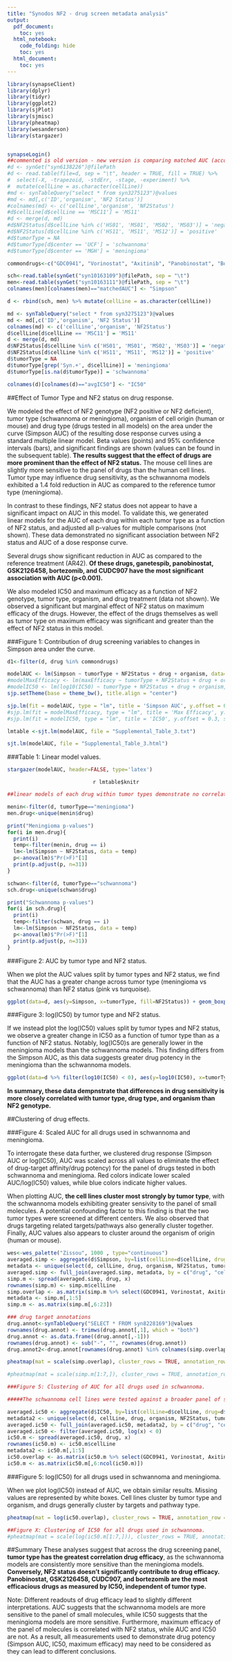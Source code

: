 ```yaml
---
title: "Synodos NF2 - drug screen metadata analysis"
output:
  pdf_document:
    toc: yes
  html_notebook:
    code_folding: hide
    toc: yes
  html_document:
    toc: yes
---
```


```r
library(synapseClient)
library(dplyr)
library(tidyr)
library(ggplot2)
library(sjPlot)
library(sjmisc)
library(pheatmap)
library(wesanderson)
library(stargazer)


synapseLogin()
##commented is old version - new version is comparing matched AUC (accounting for different doses used)
#d <- synGet("syn6138226")@filePath
#d <- read.table(file=d, sep = "\t", header = TRUE, fill = TRUE) %>%
#  select(-X, -trapezoid, -stdErr, -stage, -experiment) %>%
#  mutate(cellLine = as.character(cellLine))
#md <- synTableQuery("select * from syn3275123")@values
#md <- md[,c('ID','organism', 'NF2 Status')]
#colnames(md) <- c('cellLine','organism', 'NF2Status')
#d$cellLine[d$cellLine == 'MSC11'] = 'MS11'
#d <- merge(d, md)
#d$NF2Status[d$cellLine %in% c('HS01', 'MS01', 'MS02', 'MS03')] = 'negative'
#d$NF2Status[d$cellLine %in% c('HS11', 'MS11', 'MS12')] = 'positive'
#d$tumorType = NA
#d$tumorType[d$center == 'UCF'] = 'schwannoma'
#d$tumorType[d$center == 'MGH'] = 'meningioma'

commondrugs<-c("GDC0941", "Vorinostat", "Axitinib", "Panobinostat", "Bortezomib", "CUDC907", "Everolimus", "AR42", "AZD2014", "GDC0980", "Ganetespib", "GSK2126458")

sch<-read.table(synGet("syn10163109")@filePath, sep = "\t")
men<-read.table(synGet("syn10163111")@filePath, sep = "\t")
colnames(men)[colnames(men)=="matchedAUC"] <- "Simpson"

d <- rbind(sch, men) %>% mutate(cellLine = as.character(cellLine))

md <- synTableQuery("select * from syn3275123")@values
md <- md[,c('ID','organism', 'NF2 Status')]
colnames(md) <- c('cellLine','organism', 'NF2Status')
d$cellLine[d$cellLine == 'MSC11'] = 'MS11'
d <- merge(d, md)
d$NF2Status[d$cellLine %in% c('HS01', 'MS01', 'MS02', 'MS03')] = 'negative'
d$NF2Status[d$cellLine %in% c('HS11', 'MS11', 'MS12')] = 'positive'
d$tumorType = NA
d$tumorType[grep('Syn.+', d$cellLine)] = 'meningioma'
d$tumorType[is.na(d$tumorType)] = 'schwannoma'

colnames(d)[colnames(d)=="avgIC50"] <- "IC50"
```

##Effect of Tumor Type and NF2 status on drug response. 

We modeled the effect of NF2 genotype (NF2 positive or NF2 deficient), tumor type (schwannoma or meningioma), organism of cell origin (human or mouse) and drug type (drugs tested in all models) on the area under the curve (Simpson AUC) of the resulting dose response curves using a standard multiple linear model. Beta values (points) and 95% confidence intervals (bars), and significant findings are shown (values can be found in the subsequent table). **The results suggest that the effect of drugs are more prominent than the effect of NF2 status.**  The mouse cell lines are slightly more sensitive to the panel of drugs than the human cell lines. Tumor type may influence drug sensitivity, as the schwannoma models exhibited a 1.4 fold reduction in AUC as compared to the reference tumor type (meningioma). 

In contrast to these findings, NF2 status does not appear to have a significant impact on AUC in this model. To validate this, we generated linear models for the AUC of each drug within each tumor type as a function of NF2 status, and adjusted all p-values for multiple comparisons (not shown). These data demonstrated no significant association between NF2 status and AUC of a dose response curve. 

Several drugs show significant reduction in AUC as compared to the reference treatment (AR42). **Of these drugs, ganetespib, panobinostat, GSK2126458, bortezomib, and CUDC907 have the most significant association with AUC (p<0.001).**

We also modeled IC50 and maximum efficacy as a function of NF2 genotype, tumor type, organism, and drug treatment (data not shown). We observed a significant but marginal effect of NF2 status on maximum efficacy of the drugs. However, the effect of the drugs themselves as well as tumor type on maximum efficacy was significant and greater than the effect of NF2 status in this model. 

###Figure 1: Contribution of drug screening variables to changes in Simpson area under the curve. 

```r
d1<-filter(d, drug %in% commondrugs)

modelAUC <- lm(Simpson ~ tumorType + NF2Status + drug + organism, data=d1)
#modelMaxEfficacy <- lm(maxEfficacy ~ tumorType + NF2Status + drug + organism, data=d1)
#modelIC50 <- lm(log10(IC50) ~ tumorType + NF2Status + drug + organism, data=d1)
sjp.setTheme(base = theme_bw(), title.align = "center")

sjp.lm(fit = modelAUC, type = "lm", title = 'Simpson AUC', y.offset = 0.3, show.values = FALSE)
#sjp.lm(fit = modelMaxEfficacy, type = "lm", title = 'Max Efficacy', y.offset = 0.3, show.values = FALSE)
#sjp.lm(fit = modelIC50, type = "lm", title = 'IC50', y.offset = 0.3, show.values = FALSE)

```

```r
lmtable <-sjt.lm(modelAUC, file = "Supplemental_Table_3.txt")

sjt.lm(modelAUC, file = "Supplemental_Table_3.html")
```

###Table 1: Linear model values.

```r
stargazer(modelAUC, header=FALSE, type='latex')
```

<center>
 `r lmtable$knitr`
</center>



```r
##linear models of each drug within tumor types demonstrate no correlation between AUC and NF2 status, not shown in report

menin<-filter(d, tumorType=="meningioma")
men.drug<-unique(menin$drug)

print("Meningioma p-values")
for(i in men.drug){
  print(i)
  temp<-filter(menin, drug == i)
  lm<-lm(Simpson ~ NF2Status, data = temp)
  p<-anova(lm)$"Pr(>F)"[1]
  print(p.adjust(p, n=31))
}

schwan<-filter(d, tumorType=="schwannoma")
sch.drug<-unique(schwan$drug)

print("Schwannoma p-values")
for(i in sch.drug){
  print(i)
  temp<-filter(schwan, drug == i)
  lm<-lm(Simpson ~ NF2Status, data = temp)
  p<-anova(lm)$"Pr(>F)"[1]
  print(p.adjust(p, n=31))
}

```

###Figure 2: AUC by tumor type and NF2 status.

When we plot the AUC values split by tumor types and NF2 status, we find that the AUC has a greater change across tumor type (meningioma vs schwannoma) than NF2 status (pink vs turquoise). 

```r
  
ggplot(data=d, aes(y=Simpson, x=tumorType, fill=NF2Status)) + geom_boxplot() + facet_grid( ~ organism) + labs(title="", x="", y="Area Under the Curve (Simpson AUC)") + theme(strip.text.x = element_text(size = 12))
```

###Figure 3: log(IC50) by tumor type and NF2 status.

If we instead plot the log(IC50) values split by tumor types and NF2 status, we observe a greater change in IC50 as a function of tumor type than as a function of NF2 status. Notably, log(IC50)s are generally lower in the meningioma models than the schwannoma models. This finding differs from the Simpson AUC, as this data suggests greater drug potency in the meningioma than the schwannoma models. 

```r
ggplot(data=d %>% filter(log10(IC50) < 0), aes(y=log10(IC50), x=tumorType, fill=NF2Status)) + geom_boxplot() + facet_grid( ~ organism, labeller =) + labs(title="", x="", y=expression('log(IC'[50]*")")) + theme(strip.text.x = element_text(size = 12))

```
**In summary, these data dempnstrate that differences in drug sensitivity is more closely correlated with tumor type, drug type, and organism than NF2 genotype.** 

##Clustering of drug effects. 

###Figure 4: Scaled AUC for all drugs used in schwannoma and meningioma.

To interrogate these data further, we clustered drug response (Simpson AUC or log(IC50), AUC was scaled across all values to eliminate the effect of drug-target affinity/drug potency) for the panel of drugs tested in both schwannoma and meningioma. Red colors indicate lower scaled AUC/log(IC50) values, while blue colors indicate higher values.

When plotting AUC, **the cell lines cluster most strongly by tumor type**, with the schwannoma models exhibiting greater sensivity to the panel of small molecules. A potential confounding factor to this finding is that the two tumor types were screened at different centers. We also observed that drugs targeting related targets/pathways also generally cluster together. Finally, AUC values also appears to cluster around the organism of origin (human or mouse). 


```r

wes<-wes_palette("Zissou", 1000 , type="continuous")
averaged.simp <- aggregate(d$Simpson, by=list(cellLine=d$cellLine, drug=d$drug), data=d, FUN=mean)
metadata <- unique(select(d, cellLine, drug, organism, NF2Status, tumorType))
averaged.simp <- full_join(averaged.simp, metadata, by = c("drug", "cellLine"))
simp.m <- spread(averaged.simp, drug, x)
rownames(simp.m) <- simp.m$cellLine
simp.overlap <- as.matrix(simp.m %>% select(GDC0941, Vorinostat, Axitinib, Panobinostat, Bortezomib, CUDC907, Everolimus, AR42, AZD2014, GDC0980, Ganetespib, GSK2126458))
metadata <- simp.m[,1:5]
simp.m <- as.matrix(simp.m[,6:23])

### drug target annotations
drug.annot<-synTableQuery("SELECT * FROM syn8228169")@values
rownames(drug.annot) <- trimws(drug.annot[,1], which = "both")
drug.annot <- as.data.frame((drug.annot[,-1]))
rownames(drug.annot) <- sub("-", "", rownames(drug.annot))
drug.annot2<-drug.annot[rownames(drug.annot) %in% colnames(simp.overlap),]

pheatmap(mat = scale(simp.overlap), cluster_rows = TRUE, annotation_row = metadata %>% select(NF2Status), annotation_col = drug.annot2 %>% select(Pathway), color = rev(wes), cellwidth = 12, cellheight = 12, border_color = 'grey', main = 'Area Under the Curve (AUC)', clustering_method = "average")
```



```r
#pheatmap(mat = scale(simp.m[1:7,]), cluster_rows = TRUE, annotation_row = metadata[1:7,] %>% select(tumorType, NF2Status, organism), annotation_col = drug.annot %>% select(Pathway), color = rev(wes), cellwidth = 12, cellheight = 12, border_color = 'grey', main = 'Area Under the Curve (AUC)')

###Figure 5: Clustering of AUC for all drugs used in schwannoma.

#####The schwannoma cell lines were tested against a broader panel of small molecules, the responses of which are plotted here. The cell lines cluster #####by organism. Clustering of the drugs by target/pathway type is less evident in this analysis.

averaged.ic50 <- aggregate(d$IC50, by=list(cellLine=d$cellLine, drug=d$drug), data=d, FUN=mean)
metadata2 <- unique(select(d, cellLine, drug, organism, NF2Status, tumorType))
averaged.ic50 <- full_join(averaged.ic50, metadata2, by = c("drug", "cellLine"))
averaged.ic50 <- filter(averaged.ic50, log(x) < 0)
ic50.m <- spread(averaged.ic50, drug, x)
rownames(ic50.m) <- ic50.m$cellLine
metadata2 <- ic50.m[,1:5]
ic50.overlap <- as.matrix(ic50.m %>% select(GDC0941, Vorinostat, Axitinib, Panobinostat, Bortezomib, CUDC907, Everolimus, AR42, AZD2014, GDC0980, Ganetespib, GSK2126458))
ic50.m <- as.matrix(ic50.m[,6:ncol(ic50.m)])
```

###Figure 5: log(IC50) for all drugs used in schwannoma and meningioma.

When we plot log(IC50) instead of AUC, we obtain similar results. Missing values are represented by white boxes. Cell lines cluster by tumor type and organism, and drugs generally cluster by targets and pathway type. 

```r
pheatmap(mat = log(ic50.overlap), cluster_rows = TRUE, annotation_row = metadata2 %>% select(NF2Status), annotation_col = drug.annot2 %>% select(Pathway), color = rev(wes), cellwidth = 12, cellheight = 12, border_color = 'grey', main = 'log(IC50)')
```


```r
##Figure X: Clustering of IC50 for all drugs used in schwannoma.
#pheatmap(mat = scale(log(ic50.m[1:7,])), cluster_rows = TRUE, annotation_row = metadata2[1:7,] %>% select(tumorType, #NF2Status, organism), annotation_col = drug.annot %>% select(Pathway), color = rev(wes), cellwidth = 12, cellheight = #12, border_color = 'grey', main = 'scaled log(IC50)')
```

##Summary
These analyses suggest that across the drug screening panel, **tumor type has the greatest correlation drug efficacy**, as the schwannoma models are consistently more sensitive than the meningioma models. **Conversely, NF2 status doesn't significantly contribute to drug efficacy. Panobinostat, GSK2126458, CUDC907, and bortezomib are the most efficacious drugs as measured by IC50, independent of tumor type.** 

Note: Different readouts of drug efficacy lead to slightly different interpretations. AUC suggests that the schwannoma models are more sensitive to the panel of small molecules, while IC50 suggests that the meningioma models are more sensitive. Furthermore, maximum efficacy of the panel of molecules is correlated with NF2 status, while AUC and IC50 are not. As a result, all measurements used to demonstrate drug potency (Simpson AUC, IC50, maximum efficacy) may need to be considered as they can lead to different conclusions. 
